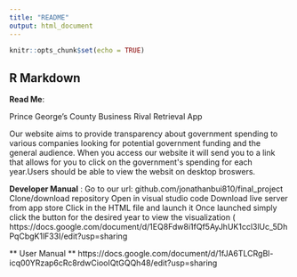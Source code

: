 ---
title: "README"
output: html_document
---

```{r setup, include=FALSE}
knitr::opts_chunk$set(echo = TRUE)
```

## R Markdown


**Read Me**:

Prince George's County Business Rival Retrieval App

Our website aims to provide transparency about government spending to various companies looking for potential government funding and the general audience. When you access our website it will send you to a link that allows for you to click on the government&#39;s spending for each year.Users should be able to view the websit on desktop broswers. 


**Developer Manual** :
Go to our url: github.com/jonathanbui810/final_project
Clone/download repository
Open in visual studio code
Download live server from app store
Click in the HTML file and launch it 
Once launched simply click the button for the desired year to view the visualization  (
https://docs.google.com/document/d/1EQ8Fdw8i1fQf5AyJhUK1ccl3lUc_5DhPqCbgK1lF33I/edit?usp=sharing

** User Manual **
https://docs.google.com/document/d/1fJA6TLCRgBl-icq00YRzap6cRc8rdwCiooIQtGQQh48/edit?usp=sharing

